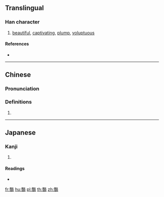 {{character info/new}}
==Translingual==

===Han character===
{{Han char|rn=151|rad=豆|as=20|sn=27|four=|canj=UTKIT|ids=⿰豐盇}}

# [[beautiful]], [[captivating]], [[plump]], [[voluptuous]]

====References====
* {{Han ref|kx=1193.330|dkj=36330|dj=1656.200|hdz=63570.140|uh=8C53|ud=35923}}

----

==Chinese==
{{zh-forms}}

===Pronunciation===
{{zh-pron
|m=yàn
|c=jim6
|mc=
|oc=
|ma=
|cat=a
}}

===Definitions===
{{zh-hanzi}}

# {{rfdef|lang=zh}}

----

==Japanese==

===Kanji===
{{ja-kanji|grade=|rs=豆20}}

# {{defn|lang=ja|sort=豆20}}

====Readings====
* {{ja-readings|on=[[えん]] (en)|kun=[[なまめかしい]] (namamekashii), [[つや]] (tsuya)|nanori=}}

[[fr:豓]]
[[hu:豓]]
[[pl:豓]]
[[th:豓]]
[[zh:豓]]